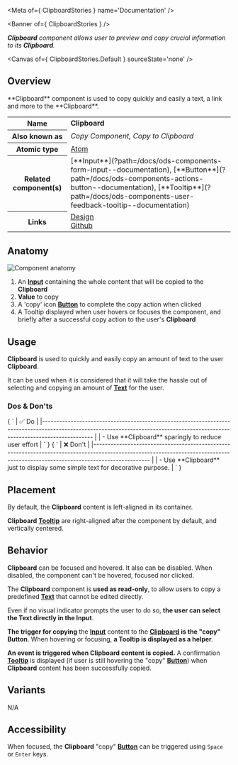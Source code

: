 
<Meta of={ ClipboardStories } name='Documentation' />

<Banner of={ ClipboardStories } />

_**Clipboard** component allows user to preview and copy crucial information to its **Clipboard**._

<Canvas of={ ClipboardStories.Default } sourceState='none' />

## Overview
<div>
  <div id='description'>
    **Clipboard** component is used to copy quickly and easily a text, a link and more to the **Clipboard**.
  </div>

  <table>
    <tbody>
    <tr>
      <th scope="row">Name</th>
      <td><strong>Clipboard</strong></td>
    </tr>
    <tr>
      <th scope="row">Also known as</th>
      <td><em>Copy Component, Copy to Clipboard</em></td>
    </tr>
    <tr>
      <th scope="row">Atomic type</th>
      <td>
        <a href='https://atomicdesign.bradfrost.com/chapter-2/#atoms'>Atom<OdsIcon
          name={ ODS_ICON_NAME.externalLink }
          style={ { fontSize: '.7rem', paddingLeft: '.3rem', paddingRight: '.2rem' } }></OdsIcon></a>
      </td>
    </tr>
    <tr>
      <th scope="row">Related component(s)</th>
      <td>
        [**Input**](?path=/docs/ods-components-form-input--documentation),
        [**Button**](?path=/docs/ods-components-actions-button--documentation),
        [**Tooltip**](?path=/docs/ods-components-user-feedback-tooltip--documentation)
      </td>
    </tr>
    <tr>
      <th scope="row">Links</th>
      <td>
        <a href='https://www.figma.com/proto/tIKzHa5KvHHyosgIgyBswB/Design-Tokens'>Design<OdsIcon
          name={ ODS_ICON_NAME.externalLink }
          style={ { fontSize: '.7rem', paddingLeft: '.3rem', paddingRight: '.2rem' } }></OdsIcon></a><br />
        <a href='https://github.com/ovh/design-system/tree/master/packages/components/src/clipboard'>Github<OdsIcon
          name={ ODS_ICON_NAME.externalLink }
          style={ { fontSize: '.7rem', paddingLeft: '.3rem', paddingRight: '.2rem' } }></OdsIcon></a>
      </td>
    </tr>
    </tbody>
  </table>
</div>

## Anatomy

![Component anatomy](components/clipboard/anatomy.png "Component anatomy")

1. An [**Input**](?path=/docs/ods-components-form-input--documentation) containing the whole content that will be copied to the **Clipboard**
2. **Value** to copy
3. A 'copy' icon [**Button**](?path=/docs/ods-components-actions-button--documentation) to complete the copy action when clicked
4. A Tooltip displayed when user hovers or focuses the component, and briefly after a successful copy action to the user's **Clipboard**

## Usage

**Clipboard** is used to quickly and easily copy an amount of text to the user **Clipboard**.

It can be used when it is considered that it will take the hassle out of selecting and copying an amount of [**Text**](?path=/docs/ods-components-content-tag--documentation) for the user.

### Dos & Don'ts

<Markdown>
  { `
| ✅ Do                                                                                                                                                                           |
|------------------------------------------------------------------------------------------------------------------------------------------------------------------------------ |
| - Use **Clipboard** sparingly to reduce user effort                                                                                                                            |
` }
</Markdown>

<Markdown>
  { `
| ❌ Don't                                                                                                                                                                          |
|-------------------------------------------------------------------------------------------------------------------------------------------------------------------------------- |
| - Use **Clipboard** just to display some simple text for decorative purpose.                                                                                                     |
` }
</Markdown>

## Placement

By default, the **Clipboard** content is left-aligned in its container.

**Clipboard** [**Tooltip**](?path=/docs/ods-components-user-feedback-tooltip--documentation) are right-aligned after the component by default, and vertically centered.

## Behavior

**Clipboard** can be focused and hovered. It also can be disabled.
When disabled, the component can't be hovered, focused nor clicked.

The **Clipboard** component is **used as read-only**, to allow users to copy a predefined [**Text**](?path=/docs/ods-components-content-tag--documentation) that cannot be edited directly.

Even if no visual indicator prompts the user to do so, **the user can select the Text directly in the Input**.


**The trigger for copying** the [**Input**](?path=/docs/ods-components-form-input--documentation) content to the [**Clipboard**](?path=/docs/ods-components-user-feedback-clipboard--documentation) **is the "copy" Button**.
When hovering or focusing, **a Tooltip is displayed as a helper**.


**An event is triggered when Clipboard content is copied.**
A confirmation [**Tooltip**](?path=/docs/ods-components-user-feedback-tooltip--documentation) is displayed (if user is still hovering the "copy" [**Button**](?path=/docs/ods-components-actions-button--documentation)) when **Clipboard** content has been successfully copied.

## Variants

N/A

## Accessibility

When focused, the **Clipboard** "copy" [**Button**](?path=/docs/ods-components-actions-button--documentation) can be triggered using `Space` or `Enter` keys.
